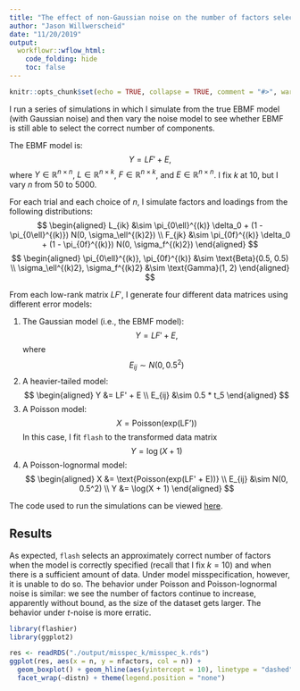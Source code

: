```yaml
---
title: "The effect of non-Gaussian noise on the number of factors selected"
author: "Jason Willwerscheid"
date: "11/20/2019"
output:
  workflowr::wflow_html:
    code_folding: hide
    toc: false
---
```


```r
knitr::opts_chunk$set(echo = TRUE, collapse = TRUE, comment = "#>", warning = TRUE)
```

I run a series of simulations in which I simulate from the true EBMF model (with Gaussian noise) and then vary the noise model to see whether EBMF is still able to select the correct number of components.

The EBMF model is:
$$ Y = LF' + E, $$
where $Y \in \mathbb{R}^{n \times n}$, $L \in \mathbb{R}^{n \times k}$, $F \in \mathbb{R}^{n \times k}$, and $E \in \mathbb{R}^{n \times n}$. I fix $k$ at 10, but I vary $n$ from 50 to 5000.

For each trial and each choice of $n$, I simulate factors and loadings from the following distributions:
$$ \begin{aligned}
L_{ik} &\sim \pi_{0\ell}^{(k)} \delta_0 + (1 - \pi_{0\ell}^{(k)}) N(0, \sigma_\ell^{(k)2}) \\
F_{jk} &\sim \pi_{0f}^{(k)} \delta_0 + (1 - \pi_{0f}^{(k)}) N(0, \sigma_f^{(k)2})
\end{aligned} $$
$$ \begin{aligned}
\pi_{0\ell}^{(k)}, \pi_{0f}^{(k)} &\sim \text{Beta}(0.5, 0.5) \\
\sigma_\ell^{(k)2}, \sigma_f^{(k)2} &\sim \text{Gamma}(1, 2)
\end{aligned} $$

From each low-rank matrix $LF'$, I generate four different data matrices using different error models:

1. The Gaussian model (i.e., the EBMF model):
$$ Y = LF' + E, $$
where 
$$ E_{ij} \sim N(0, 0.5^2) $$
1. A heavier-tailed model:
$$ \begin{aligned}
Y &= LF' + E \\
E_{ij} &\sim 0.5 * t_5 
\end{aligned} $$
1. A Poisson model:
$$ X = \text{Poisson(exp(LF'))} $$
In this case, I fit `flash` to the transformed data matrix
$$ Y = \log(X + 1) $$
1. A Poisson-lognormal model:
$$ \begin{aligned}
X &= \text{Poisson(exp(LF' + E))} \\
E_{ij} &\sim N(0, 0.5^2) \\
Y &= \log(X + 1)
\end{aligned} $$

The code used to run the simulations can be viewed [here](https://github.com/willwerscheid/FLASHvestigations/blob/master/code/misspec_k/misspec_k.R).

## Results

As expected, `flash` selects an approximately correct number of factors when the model is correctly specified (recall that I fix $k = 10$) and when there is a sufficient amount of data. Under model misspecification, however, it is unable to do so. The behavior under Poisson and Poisson-lognormal noise is similar: we see the number of factors continue to increase, apparently without bound, as the size of the dataset gets larger. The behavior under $t$-noise is more erratic.

```r
library(flashier)
library(ggplot2)

res <- readRDS("./output/misspec_k/misspec_k.rds")
ggplot(res, aes(x = n, y = nfactors, col = n)) +
  geom_boxplot() + geom_hline(aes(yintercept = 10), linetype = "dashed") + 
  facet_wrap(~distn) + theme(legend.position = "none")
```
